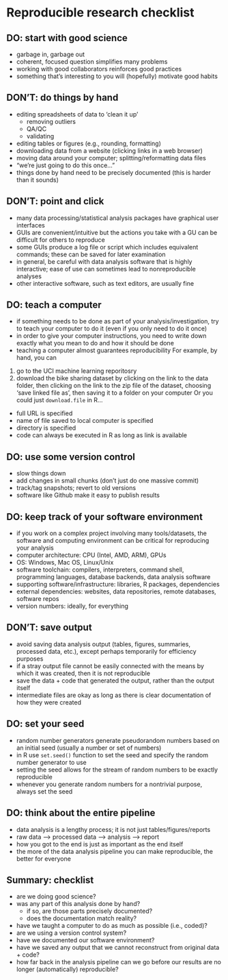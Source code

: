 # Reproducible research checklist

## DO: start with good science
- garbage in, garbage out
- coherent, focused question simplifies many problems
- working with good collaborators reinforces good practices
- something that's interesting to you will (hopefully) motivate good habits

## DON'T: do things by hand
- editing spreadsheets of data to 'clean it up'
    - removing outliers
    - QA/QC
    - validating
- editing tables or figures (e.g., rounding, formatting)
- downloading data from a website (clicking links in a web browser)
- moving data around your computer; splitting/reformatting data files
- "we're just going to do this once..."
- things done by hand need to be precisely documented (this is harder than it
  sounds)

## DON'T: point and click
- many data processing/statistical analysis packages have graphical user
  interfaces
- GUIs are convenient/intuitive but the actions you take with a GU can be
  difficult for others to reproduce
- some GUIs produce a log file or script which includes equivalent commands;
  these can be saved for later examination
- in general, be careful with data analysis software that is highly interactive;
  ease of use can sometimes lead to nonreproducible analyses
- other interactive software, such as text editors, are usually fine

## DO: teach a computer
- if something needs to be done as part of your analysis/investigation, try to
  teach your computer to do it (even if you only need to do it once)
- in order to give your computer instructions, you need to write down exactly
  what you mean to do and how it should be done
- teaching a computer almost guarantees reproducibility
For example, by hand, you can
1. go to the UCI machine learning reporitosry
2. download the bike sharing dataset by clicking on the link to the data folder,
   then clicking on the link to the zip file of the dataset, choosing 'save
   linked file as', then saving it to a folder on your computer
Or you could just ```download.file``` in R...
- full URL is specified
- name of file saved to local computer is specified
- directory is specified
- code can always be executed in R as long as link is available

## DO: use some version control
- slow things down
- add changes in small chunks (don't just do one massive commit)
- track/tag snapshots; revert to old versions
- software like Github make it easy to publish results

## DO: keep track of your software environment
- if you work on a complex project involving many tools/datasets, the software
  and computing environment can be critical for reproducing your analysis
- computer architecture: CPU (Intel, AMD, ARM), GPUs
- OS: Windows, Mac OS, Linux/Unix
- software toolchain: compilers, interpreters, command shell, programming
  languages, database backends, data analysis software
- supporting software/infrastructure: libraries, R packages, dependencies
- external dependencies: websites, data repositories, remote databases, software
  repos
- version numbers: ideally, for everything

## DON'T: save output
- avoid saving data analysis output (tables, figures, summaries, processed data,
  etc.), except perhaps temporarily for efficiency purposes
- if a stray output file cannot be easily connected with the means by which it
  was created, then it is not reproducible
- save the data + code that generated the output, rather than the output itself
- intermediate files are okay as long as there is clear documentation of how
  they were created

## DO: set your seed
- random number generators generate pseudorandom numbers based on an initial
  seed (usually a number or set of numbers)
- in R use ```set.seed()``` function to set the seed and specify the random
  number generator to use
- setting the seed allows for the stream of random numbers to be exactly
  reproducible
- whenever you generate random numbers for a nontrivial purpose, always set the
  seed

## DO: think about the entire pipeline
- data analysis is a lengthy process; it is not just tables/figures/reports
- raw data --> processed data --> analysis --> report
- how you got to the end is just as important as the end itself
- the more of the data analysis pipeline you can make reproducible, the better
  for everyone

## Summary: checklist
- are we doing good science?
- was any part of this analysis done by hand?
    - if so, are those parts precisely documented?
    - does the documentation match reality?
- have we taught a computer to do as much as possible (i.e., coded)?
- are we using a version control system?
- have we documented our software environment?
- have we saved any output that we cannot reconstruct from original data + code?
- how far back in the analysis pipeline can we go before our results are no
  longer (automatically) reproducible?